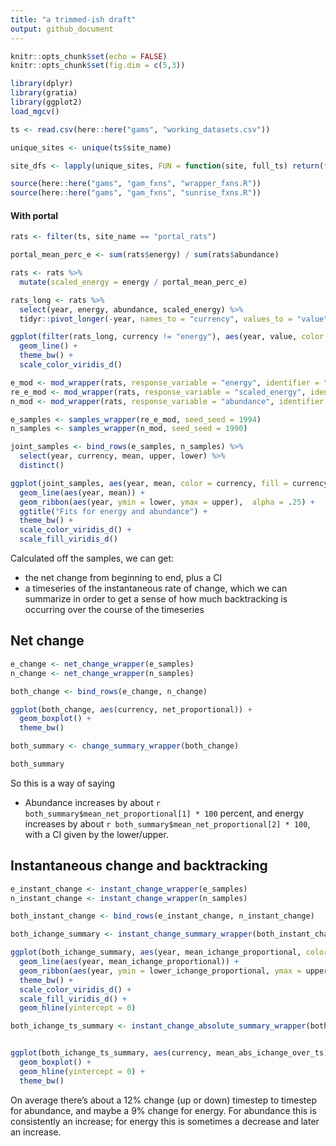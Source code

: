 ```yaml
---
title: "a trimmed-ish draft"
output: github_document
---
```


```r
knitr::opts_chunk$set(echo = FALSE)
knitr::opts_chunk$set(fig.dim = c(5,3))

library(dplyr)
library(gratia)
library(ggplot2)
load_mgcv()

ts <- read.csv(here::here("gams", "working_datasets.csv"))

unique_sites <- unique(ts$site_name)

site_dfs <- lapply(unique_sites, FUN = function(site, full_ts) return(filter(full_ts, site_name == site)), full_ts = ts)

source(here::here("gams", "gam_fxns", "wrapper_fxns.R"))
source(here::here("gams", "gam_fxns", "sunrise_fxns.R"))

```

#### With portal

```r

rats <- filter(ts, site_name == "portal_rats")

portal_mean_perc_e <- sum(rats$energy) / sum(rats$abundance)

rats <- rats %>% 
  mutate(scaled_energy = energy / portal_mean_perc_e)

rats_long <- rats %>%
  select(year, energy, abundance, scaled_energy) %>%
  tidyr::pivot_longer(-year, names_to = "currency", values_to = "value")

ggplot(filter(rats_long, currency != "energy"), aes(year, value, color = currency)) +
  geom_line() +
  theme_bw() +
  scale_color_viridis_d()

```


```r
e_mod <- mod_wrapper(rats, response_variable = "energy", identifier = "site_name", k = 5)
re_e_mod <- mod_wrapper(rats, response_variable = "scaled_energy", identifier = "site_name", k = 5)
n_mod <- mod_wrapper(rats, response_variable = "abundance", identifier = "site_name", k = 5)

e_samples <- samples_wrapper(re_e_mod, seed_seed = 1994)
n_samples <- samples_wrapper(n_mod, seed_seed = 1990)

joint_samples <- bind_rows(e_samples, n_samples) %>%
  select(year, currency, mean, upper, lower) %>%
  distinct()

ggplot(joint_samples, aes(year, mean, color = currency, fill = currency)) +
  geom_line(aes(year, mean)) +
  geom_ribbon(aes(year, ymin = lower, ymax = upper),  alpha = .25) +
  ggtitle("Fits for energy and abundance") +
  theme_bw() +
  scale_color_viridis_d() +
  scale_fill_viridis_d()

```


Calculated off the samples, we can get:

* the net change from beginning to end, plus a CI
* a timeseries of the instantaneous rate of change, which we can summarize in order to get a sense of how much backtracking is occurring over the course of the timeseries

## Net change

```r


e_change <- net_change_wrapper(e_samples)
n_change <- net_change_wrapper(n_samples)

both_change <- bind_rows(e_change, n_change)

ggplot(both_change, aes(currency, net_proportional)) +
  geom_boxplot() +
  theme_bw()

both_summary <- change_summary_wrapper(both_change)

both_summary
```

So this is a way of saying

* Abundance increases by about ```r both_summary$mean_net_proportional[1] * 100``` percent, and energy increases by about ```r both_summary$mean_net_proportional[2] * 100```, with a CI given by the lower/upper.

## Instantaneous change and backtracking

```r


e_instant_change <- instant_change_wrapper(e_samples)
n_instant_change <- instant_change_wrapper(n_samples)

both_instant_change <- bind_rows(e_instant_change, n_instant_change)

both_ichange_summary <- instant_change_summary_wrapper(both_instant_change)

ggplot(both_ichange_summary, aes(year, mean_ichange_proportional, color = currency, fill = currency)) +
  geom_line(aes(year, mean_ichange_proportional)) +
  geom_ribbon(aes(year, ymin = lower_ichange_proportional, ymax = upper_ichange_proportional),  alpha = .25) +
  theme_bw() +
  scale_color_viridis_d() +
  scale_fill_viridis_d() +
  geom_hline(yintercept = 0)

both_ichange_ts_summary <- instant_change_absolute_summary_wrapper(both_instant_change)


ggplot(both_ichange_ts_summary, aes(currency, mean_abs_ichange_over_ts)) +
  geom_boxplot() +
  geom_hline(yintercept = 0) +
  theme_bw()
```

On average there's about a 12% change (up or down) timestep to timestep for abundance, and maybe a 9% change for energy. For abundance this is consistently an increase; for energy this is sometimes a decrease and later an increase. 
